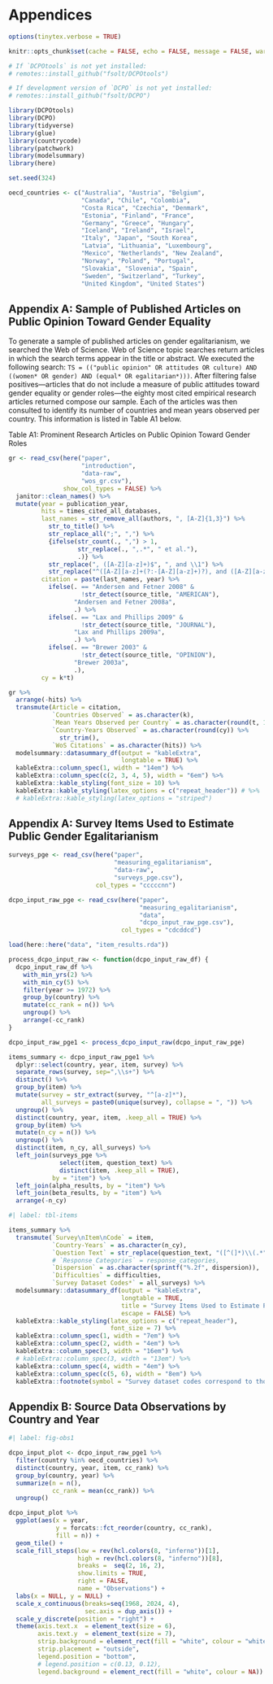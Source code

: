 # Appendices

\setcounter{figure}{0}
\renewcommand{\thefigure}{A\arabic{figure}}
\setcounter{table}{0}
\renewcommand{\thetable}{A\arabic{table}}

```r
options(tinytex.verbose = TRUE)

knitr::opts_chunk$set(cache = FALSE, echo = FALSE, message = FALSE, warning = FALSE)

# If `DCPOtools` is not yet installed:
# remotes::install_github("fsolt/DCPOtools")

# If development version of `DCPO` is not yet installed:
# remotes::install_github("fsolt/DCPO")

library(DCPOtools)
library(DCPO)
library(tidyverse)
library(glue)
library(countrycode)
library(patchwork)
library(modelsummary)
library(here)

set.seed(324)

oecd_countries <- c("Australia", "Austria", "Belgium",
                    "Canada", "Chile", "Colombia",
                    "Costa Rica", "Czechia", "Denmark",
                    "Estonia", "Finland", "France", 
                    "Germany", "Greece", "Hungary",
                    "Iceland", "Ireland", "Israel",
                    "Italy", "Japan", "South Korea",
                    "Latvia", "Lithuania", "Luxembourg",
                    "Mexico", "Netherlands", "New Zealand",
                    "Norway", "Poland", "Portugal", 
                    "Slovakia", "Slovenia", "Spain",
                    "Sweden", "Switzerland", "Turkey", 
                    "United Kingdom", "United States")
```

\pagebreak
## Appendix A: Sample of Published Articles on Public Opinion Toward Gender Equality

To generate a sample of published articles on gender egalitarianism, we searched the Web of Science.
Web of Science topic searches return articles in which the search terms appear in the title or abstract.
We executed the following search: `TS = (("public opinion" OR attitudes OR culture) AND ((women* OR gender) AND (equal* OR egalitarian*)))`.
After filtering false positives---articles that do not include a measure of public attitudes toward gender equality or gender roles---the eighty most cited empirical research articles returned compose our sample.
Each of the articles was then consulted to identify its number of countries and mean years observed per country.
This information is listed in Table A1 below.

\pagebreak
\noindent Table A1: Prominent Research Articles on Public Opinion Toward Gender Roles
```r
gr <- read_csv(here("paper",
                    "introduction",
                    "data-raw",
                    "wos_gr.csv"),
               show_col_types = FALSE) %>% 
  janitor::clean_names() %>% 
  mutate(year = publication_year,
         hits = times_cited_all_databases,
         last_names = str_remove_all(authors, ", [A-Z]{1,3}") %>% 
           str_to_title() %>% 
           str_replace_all(";", ",") %>% 
           {ifelse(str_count(., ",") > 1,
                   str_replace(., ",.*", " et al."),
                   .)} %>% 
           str_replace(", ([A-Z][a-z]+)$", ", and \\1") %>% 
           str_replace("^([A-Z][a-z]+(?:-[A-Z][a-z]+)?), and ([A-Z][a-z]+)$", "\\1 and \\2"),
         citation = paste(last_names, year) %>% 
           ifelse(. == "Andersen and Fetner 2008" &
                    !str_detect(source_title, "AMERICAN"),
                  "Andersen and Fetner 2008a",
                  .) %>% 
           ifelse(. == "Lax and Phillips 2009" &
                    !str_detect(source_title, "JOURNAL"),
                  "Lax and Phillips 2009a",
                  .) %>% 
           ifelse(. == "Brewer 2003" &
                    !str_detect(source_title, "OPINION"),
                  "Brewer 2003a",
                  .),
         cy = k*t)

gr %>% 
  arrange(-hits) %>% 
  transmute(Article = citation,
            `Countries Observed` = as.character(k),
            `Mean Years Observed per Country` = as.character(round(t, 1)),
            `Country-Years Observed` = as.character(round(cy)) %>%
              str_trim(),
            `WoS Citations` = as.character(hits)) %>% 
  modelsummary::datasummary_df(output = "kableExtra",
                               longtable = TRUE) %>%
  kableExtra::column_spec(1, width = "14em") %>%
  kableExtra::column_spec(c(2, 3, 4, 5), width = "6em") %>%
  kableExtra::kable_styling(font_size = 10) %>%
  kableExtra::kable_styling(latex_options = c("repeat_header")) # %>%
  # kableExtra::kable_styling(latex_options = "striped")
```


\pagebreak

## Appendix A: Survey Items Used to Estimate Public Gender Egalitarianism
```r
surveys_pge <- read_csv(here("paper",
                             "measuring_egalitarianism",
                             "data-raw",
                             "surveys_pge.csv"),
                        col_types = "cccccnn")

dcpo_input_raw_pge <- read_csv(here("paper",
                                    "measuring_egalitarianism",
                                    "data",
                                    "dcpo_input_raw_pge.csv"),
                               col_types = "cdcddcd")

load(here::here("data", "item_results.rda"))

process_dcpo_input_raw <- function(dcpo_input_raw_df) {
  dcpo_input_raw_df %>% 
    with_min_yrs(2) %>% 
    with_min_cy(5) %>% 
    filter(year >= 1972) %>% 
    group_by(country) %>% 
    mutate(cc_rank = n()) %>% 
    ungroup() %>% 
    arrange(-cc_rank)
} 

dcpo_input_raw_pge1 <- process_dcpo_input_raw(dcpo_input_raw_pge)

items_summary <- dcpo_input_raw_pge1 %>%
  dplyr::select(country, year, item, survey) %>%
  separate_rows(survey, sep=",\\s+") %>% 
  distinct() %>%
  group_by(item) %>% 
  mutate(survey = str_extract(survey, "^[a-z]*"),
         all_surveys = paste0(unique(survey), collapse = ", ")) %>% 
  ungroup() %>% 
  distinct(country, year, item, .keep_all = TRUE) %>% 
  group_by(item) %>% 
  mutate(n_cy = n()) %>% 
  ungroup() %>%
  distinct(item, n_cy, all_surveys) %>% 
  left_join(surveys_pge %>%
              select(item, question_text) %>%
              distinct(item, .keep_all = TRUE),
            by = "item") %>% 
  left_join(alpha_results, by = "item") %>% 
  left_join(beta_results, by = "item") %>% 
  arrange(-n_cy)

```

```r
#| label: tbl-items

items_summary %>% 
  transmute(`Survey\nItem\nCode` = item,
            `Country-Years` = as.character(n_cy),
            `Question Text` = str_replace(question_text, "([^(]*)\\(.*", "\\1"),
            # `Response Categories` = response_categories,
            `Dispersion` = as.character(sprintf("%.2f", dispersion)),
            `Difficulties` = difficulties,
            `Survey Dataset Codes*` = all_surveys) %>% 
  modelsummary::datasummary_df(output = "kableExtra",
                               longtable = TRUE,
                               title = "Survey Items Used to Estimate Public Gender Egalitarianism Scores",
                               escape = FALSE) %>% 
  kableExtra::kable_styling(latex_options = c("repeat_header"),
                            font_size = 7) %>%
  kableExtra::column_spec(1, width = "7em") %>%
  kableExtra::column_spec(2, width = "4em") %>%
  kableExtra::column_spec(3, width = "16em") %>%
  # kableExtra::column_spec(3, width = "13em") %>%
  kableExtra::column_spec(4, width = "4em") %>%
  kableExtra::column_spec(c(5, 6), width = "8em") %>%
  kableExtra::footnote(symbol = "Survey dataset codes correspond to those used in the DCPOtools R package (Solt, Hu, and Tai 2019).")
```

\pagebreak
## Appendix B: Source Data Observations by Country and Year
```r
#| label: fig-obs1

dcpo_input_plot <- dcpo_input_raw_pge1 %>% 
  filter(country %in% oecd_countries) %>% 
  distinct(country, year, item, cc_rank) %>% 
  group_by(country, year) %>% 
  summarize(n = n(),
            cc_rank = mean(cc_rank)) %>% 
  ungroup() 

dcpo_input_plot %>%
  ggplot(aes(x = year, 
             y = forcats::fct_reorder(country, cc_rank),
             fill = n)) + 
  geom_tile() +
  scale_fill_steps(low = rev(hcl.colors(8, "inferno"))[1],
                   high = rev(hcl.colors(8, "inferno"))[8],
                   breaks =  seq(2, 16, 2),
                   show.limits = TRUE,
                   right = FALSE,
                   name = "Observations") +
  labs(x = NULL, y = NULL) +
  scale_x_continuous(breaks=seq(1968, 2024, 4),
                     sec.axis = dup_axis()) +
  scale_y_discrete(position = "right") +
  theme(axis.text.x  = element_text(size = 6),
        axis.text.y  = element_text(size = 7),
        strip.background = element_rect(fill = "white", colour = "white"),
        strip.placement = "outside",
        legend.position = "bottom",
        # legend.position = c(0.13, 0.12),
        legend.background = element_rect(fill = "white", colour = NA))
```

